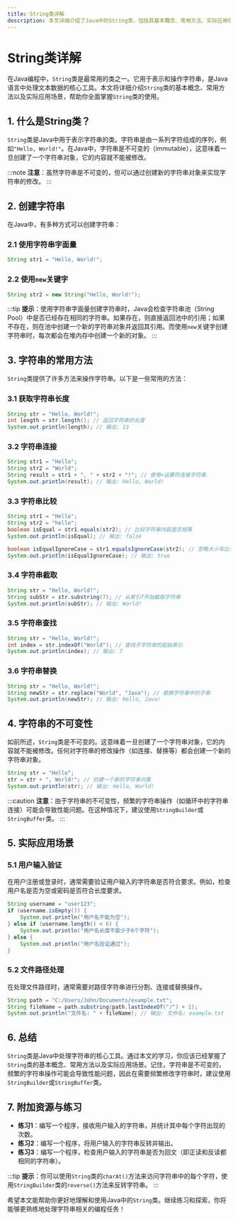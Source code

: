 ```yaml
---
title: String类详解
description: 本文详细介绍了Java中的String类，包括其基本概念、常用方法、实际应用场景以及注意事项。适合初学者全面掌握String类的使用。
---
```


# String类详解

在Java编程中，`String`类是最常用的类之一。它用于表示和操作字符串，是Java语言中处理文本数据的核心工具。本文将详细介绍`String`类的基本概念、常用方法以及实际应用场景，帮助你全面掌握`String`类的使用。

## 1. 什么是String类？

`String`类是Java中用于表示字符串的类。字符串是由一系列字符组成的序列，例如`"Hello, World!"`。在Java中，字符串是不可变的（immutable），这意味着一旦创建了一个字符串对象，它的内容就不能被修改。

:::note
**注意**：虽然字符串是不可变的，但可以通过创建新的字符串对象来实现字符串的修改。
:::

## 2. 创建字符串

在Java中，有多种方式可以创建字符串：

### 2.1 使用字符串字面量

```java
String str1 = "Hello, World!";
```

### 2.2 使用`new`关键字

```java
String str2 = new String("Hello, World!");
```

:::tip
**提示**：使用字符串字面量创建字符串时，Java会检查字符串池（String Pool）中是否已经存在相同的字符串。如果存在，则直接返回池中的引用；如果不存在，则在池中创建一个新的字符串对象并返回其引用。而使用`new`关键字创建字符串时，每次都会在堆内存中创建一个新的对象。
:::

## 3. 字符串的常用方法

`String`类提供了许多方法来操作字符串。以下是一些常用的方法：

### 3.1 获取字符串长度

```java
String str = "Hello, World!";
int length = str.length(); // 返回字符串的长度
System.out.println(length); // 输出: 13
```

### 3.2 字符串连接

```java
String str1 = "Hello";
String str2 = "World";
String result = str1 + ", " + str2 + "!"; // 使用+运算符连接字符串
System.out.println(result); // 输出: Hello, World!
```

### 3.3 字符串比较

```java
String str1 = "Hello";
String str2 = "hello";
boolean isEqual = str1.equals(str2); // 比较字符串内容是否相等
System.out.println(isEqual); // 输出: false

boolean isEqualIgnoreCase = str1.equalsIgnoreCase(str2); // 忽略大小写比较
System.out.println(isEqualIgnoreCase); // 输出: true
```

### 3.4 字符串截取

```java
String str = "Hello, World!";
String subStr = str.substring(7); // 从索引7开始截取字符串
System.out.println(subStr); // 输出: World!
```

### 3.5 字符串查找

```java
String str = "Hello, World!";
int index = str.indexOf("World"); // 查找子字符串的起始索引
System.out.println(index); // 输出: 7
```

### 3.6 字符串替换

```java
String str = "Hello, World!";
String newStr = str.replace("World", "Java"); // 替换字符串中的子串
System.out.println(newStr); // 输出: Hello, Java!
```

## 4. 字符串的不可变性

如前所述，`String`类是不可变的。这意味着一旦创建了一个字符串对象，它的内容就不能被修改。任何对字符串的修改操作（如连接、替换等）都会创建一个新的字符串对象。

```java
String str = "Hello";
str = str + ", World!"; // 创建一个新的字符串对象
System.out.println(str); // 输出: Hello, World!
```

:::caution
**注意**：由于字符串的不可变性，频繁的字符串操作（如循环中的字符串连接）可能会导致性能问题。在这种情况下，建议使用`StringBuilder`或`StringBuffer`类。
:::

## 5. 实际应用场景

### 5.1 用户输入验证

在用户注册或登录时，通常需要验证用户输入的字符串是否符合要求。例如，检查用户名是否为空或密码是否符合长度要求。

```java
String username = "user123";
if (username.isEmpty()) {
    System.out.println("用户名不能为空");
} else if (username.length() < 6) {
    System.out.println("用户名长度不能少于6个字符");
} else {
    System.out.println("用户名验证通过");
}
```

### 5.2 文件路径处理

在处理文件路径时，通常需要对路径字符串进行分割、连接或替换操作。

```java
String path = "C:/Users/John/Documents/example.txt";
String fileName = path.substring(path.lastIndexOf("/") + 1);
System.out.println("文件名: " + fileName); // 输出: 文件名: example.txt
```

## 6. 总结

`String`类是Java中处理字符串的核心工具。通过本文的学习，你应该已经掌握了`String`类的基本概念、常用方法以及实际应用场景。记住，字符串是不可变的，频繁的字符串操作可能会导致性能问题，因此在需要频繁修改字符串时，建议使用`StringBuilder`或`StringBuffer`类。

## 7. 附加资源与练习

- **练习1**：编写一个程序，接收用户输入的字符串，并统计其中每个字符出现的次数。
- **练习2**：编写一个程序，将用户输入的字符串反转并输出。
- **练习3**：编写一个程序，检查用户输入的字符串是否为回文（即正读和反读都相同的字符串）。

:::tip
**提示**：你可以使用`String`类的`charAt()`方法来访问字符串中的每个字符，使用`StringBuilder`类的`reverse()`方法来反转字符串。
:::

希望本文能帮助你更好地理解和使用Java中的`String`类。继续练习和探索，你将能够更熟练地处理字符串相关的编程任务！